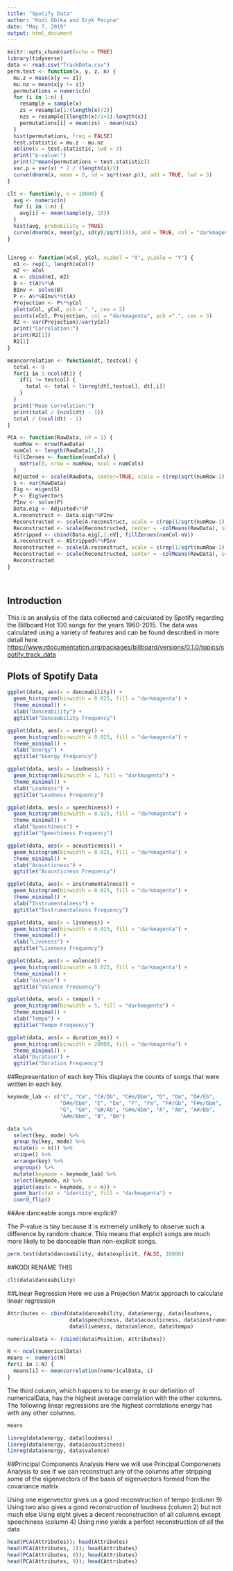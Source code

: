 ```yaml
---
title: "Spotify Data"
author: "Kodi Obika and Eryk Pecyna"
date: "May 7, 2019"
output: html_document
---
```


```r
knitr::opts_chunk$set(echo = TRUE)
library(tidyverse)
data <- read.csv("TrackData.csv")
perm.test <- function(x, y, z, n) {
  mu.z = mean(x[y == z])
  mu.nz = mean(x[y != z])
  permutations = numeric(n)
  for (i in 1:n) {
    resample = sample(x)
    zs = resample[1:(length(x)/2)]
    nzs = resample[(length(x)/2+1):length(x)]
    permutations[i] = mean(zs) - mean(nzs)
  }
  hist(permutations, freq = FALSE)
  test.statistic = mu.z - mu.nz
  abline(v = test.statistic, lwd = 3)
  print("p-value:")
  print(2*mean(permutations < test.statistic))
  var.p = var(x) * 2 / (length(x)/2)
  curve(dnorm(x, mean = 0, sd = sqrt(var.p)), add = TRUE, lwd = 3)
}

clt <- function(y, n = 10000) {
  avg <- numeric(n)
  for (i in 1:n) {
    avg[i] <- mean(sample(y, 10))
  }
  hist(avg, probability = TRUE)
  curve(dnorm(x, mean(y), sd(y)/sqrt(10)), add = TRUE, col = "darkmagenta")
}


linreg <- function(xCol, yCol, xLabel = "X", yLable = "Y") {
  m1 <- rep(1, length(xCol))
  m2 <- xCol
  A <- cbind(m1, m2)
  B <- t(A)%*%A
  BInv <- solve(B)
  P <- A%*%BInv%*%t(A)
  Projection <- P%*%yCol
  plot(xCol, yCol, pch = ".", cex = 2)
  points(xCol, Projection, col = "darkmagenta", pch =".", cex = 3)
  R2 <- var(Projection)/var(yCol)
  print("Correlation:")
  print(R2[1])
  R2[1]
}

meancorrelation <- function(dt, testcol) {
  total <- 0
  for(i in 1:ncol(dt)) {
    if(i != testcol) {
      total <- total + linreg(dt[,testcol], dt[,i])
    }
  }
  print("Mean Correlation:")
  print(total / (ncol(dt) - 1))
  total / (ncol(dt) - 1)
}

PCA <- function(RawData, nV = 1) {
  numRow <- nrow(RawData)
  numCol <- length(RawData[1,])
  fillZeroes <- function(numCols) {
    matrix(0, nrow = numRow, ncol = numCols)
  }
  Adjusted <- scale(RawData, center=TRUE, scale = c(rep(sqrt(numRow-1), numCol)))
  S <- var(RawData)
  Eig <- eigen(S)
  P <- Eig$vectors
  PInv <- solve(P)
  Data.eig <- Adjusted%*%P
  A.reconstruct <- Data.eig%*%PInv
  Reconstructed <- scale(A.reconstruct, scale = c(rep(1/sqrt(numRow-1), numCol)))
  Reconstructed <- scale(Reconstructed, center = -colMeans(RawData), scale = FALSE)
  AStripped <- cbind(Data.eig[,1:nV], fillZeroes(numCol-nV))
  A.reconstruct <- AStripped%*%PInv
  Reconstructed <- scale(A.reconstruct, scale = c(rep(1/sqrt(numRow-1), numCol)))
  Reconstructed <- scale(Reconstructed, center = -colMeans(RawData), scale = FALSE)
  Reconstructed
}




```

## Introduction


This is an analysis of the data collected and calculated by Spotify regarding the Billboard Hot 100 songs for the years 1960-2015. The data was calculated using a variety of features and can be found described in more detail here <https://www.rdocumentation.org/packages/billboard/versions/0.1.0/topics/spotify_track_data>


## Plots of Spotify Data

```r

ggplot(data, aes(x = danceability)) + 
  geom_histogram(binwidth = 0.025, fill = "darkmagenta") +
  theme_minimal() +
  xlab("Danceability") +
  ggtitle("Danceability Frequency")

ggplot(data, aes(x = energy)) + 
  geom_histogram(binwidth = 0.025, fill = "darkmagenta") +
  theme_minimal() +
  xlab("Energy") +
  ggtitle("Energy Frequency")

ggplot(data, aes(x = loudness)) + 
  geom_histogram(binwidth = 1, fill = "darkmagenta") +
  theme_minimal() +
  xlab("Loudness") +
  ggtitle("Loudness Frequency")

ggplot(data, aes(x = speechiness)) + 
  geom_histogram(binwidth = 0.025, fill = "darkmagenta") +
  theme_minimal() +
  xlab("Speechiness") +
  ggtitle("Speechiness Frequency")

ggplot(data, aes(x = acousticness)) + 
  geom_histogram(binwidth = 0.025, fill = "darkmagenta") +
  theme_minimal() +
  xlab("Acousticness") +
  ggtitle("Acousticness Frequency")

ggplot(data, aes(x = instrumentalness)) + 
  geom_histogram(binwidth = 0.025, fill = "darkmagenta") +
  theme_minimal() +
  xlab("Instrumentalness") +
  ggtitle("Instrumentalness Frequency")

ggplot(data, aes(x = liveness)) + 
  geom_histogram(binwidth = 0.025, fill = "darkmagenta") +
  theme_minimal() +
  xlab("Liveness") +
  ggtitle("Liveness Frequency")

ggplot(data, aes(x = valence)) + 
  geom_histogram(binwidth = 0.025, fill = "darkmagenta") +
  theme_minimal() +
  xlab("Valence") +
  ggtitle("Valence Frequency")

ggplot(data, aes(x = tempo)) + 
  geom_histogram(binwidth = 5, fill = "darkmagenta") +
  theme_minimal() +
  xlab("Tempo") +
  ggtitle("Tempo Frequency")

ggplot(data, aes(x = duration_ms)) + 
  geom_histogram(binwidth = 20000, fill = "darkmagenta") +
  theme_minimal() +
  xlab("Duration") +
  ggtitle("Duration Frequency")

```

##Representation of each key
This displays the counts of songs that were written in each key.
```r
keymode_lab <- c("C", "Cm", "C#/Db", "C#m/Dbm", "D", "Dm", "D#/Eb", 
                 "D#m/Ebm", "E", "Em", "F", "Fm", "F#/Gb", "F#m/Gbm", 
                 "G", "Gm", "G#/Ab", "G#m/Abm", "A", "Am", "A#/Bb", 
                 "A#m/Bbm", "B", "Bm")

data %>% 
  select(key, mode) %>% 
  group_by(key, mode) %>% 
  mutate(n = n()) %>% 
  unique() %>% 
  arrange(key) %>%
  ungroup() %>% 
  mutate(keymode = keymode_lab) %>% 
  select(keymode, n) %>% 
  ggplot(aes(x = keymode, y = n)) + 
  geom_bar(stat = "identity", fill = "darkmagenta") +
  coord_flip()
```


##Are danceable songs more explicit?

The P-value is tiny because it is extremely unlikely to observe such a difference by random chance. This means that explicit songs are much more likely to be danceable than non-explicit songs.  

```r
perm.test(data$danceability, data$explicit, FALSE, 10000)
```



##KODI RENAME THIS

```r
clt(data$danceability)
```


##Linear Regression 
Here we use a Projection Matrix approach to calculate linear regression
```r
Attributes <- cbind(data$danceability, data$energy, data$loudness,
                    data$speechiness, data$acousticness, data$instrumentalness,
                    data$liveness, data$valence, data$tempo)

numericalData <- (cbind(data$Position, Attributes))  

N <- ncol(numericalData)
means <- numeric(N)
for(i in 1:N) {
  means[i] <- meancorrelation(numericalData, i)
}
```

The third column, which happens to be energy in our definition of numericalData, has the highest average correlation with the other columns. The following linear regressions are the highest correlations energy has with any other columns.
```r
means

linreg(data$energy, data$loudness)
linreg(data$energy, data$acousticness)
linreg(data$energy, data$valence)
```

##Principal Components Analysis
Here we will use Principal Componenets Analysis to see if we can reconstruct any of the columns after stripping some of the eigenvectors of the basis of eigenvectors formed from the covariance matrix.

Using one eigenvector gives us a good reconstruction of tempo (column 9)
Using two also gives a good reconstruction of loudness (column 2) but not much else
Using eight gives a decent reconstruction of all columns except speechiness (column 4)
Using nine yields a perfect reconstruction of all the data
```r
head(PCA(Attributes)); head(Attributes)
head(PCA(Attributes, 2)); head(Attributes)
head(PCA(Attributes, 8)); head(Attributes)
head(PCA(Attributes, 9)); head(Attributes)
```





